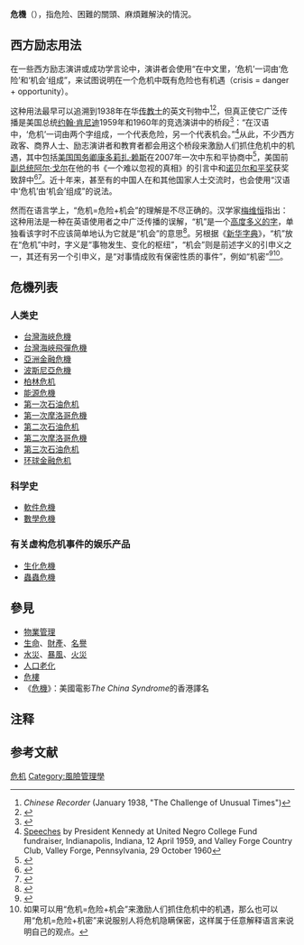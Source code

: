 '''危機'''（{{lang-en|Crisis}}），指危险、困難的關頭、麻煩難解決的情況。

== 西方励志用法 ==

在一些西方励志演讲或成功学言论中，演讲者会使用“在中文里，‘危机’一词由‘危险’和‘机会’组成”，来试图说明在一个危机中既有危险也有机遇（crisis = danger + opportunity）。

这种用法最早可以追溯到1938年在华[[传教士|传教士]]的英文刊物中<ref>''Chinese Recorder'' (January 1938, "The Challenge of Unusual Times")</ref><ref name="langlog">{{cite web |url=http://itre.cis.upenn.edu/~myl/languagelog/archives/004343.html |date=27 March 2007 |work=Language Log |title=Crisis = danger + opportunity: The plot thickens |last=Zimmer |first=Benjamin |accessdate=19 January 2009 |archive-date=2021-01-26 |archive-url=https://web.archive.org/web/20210126033612/http://itre.cis.upenn.edu/~myl/languagelog/archives/004343.html |dead-url=no }}</ref>，但真正使它广泛传播是美国总统[[约翰·肯尼迪|约翰·肯尼迪]]1959年和1960年的竞选演讲中的桥段<ref name="langlog">{{cite web |url=http://itre.cis.upenn.edu/~myl/languagelog/archives/004343.html |date=27 March 2007 |work=Language Log |title=Crisis = danger + opportunity: The plot thickens |last=Zimmer |first=Benjamin |accessdate=19 January 2009}}</ref>：“在汉语中，‘危机’一词由两个字组成，一个代表危险，另一个代表机会。”<ref>[http://www.jfklibrary.org/Research/Research-Aids/Ready-Reference/JFK-Quotations.aspx#C Speeches] {{Wayback|url=http://www.jfklibrary.org/Research/Research-Aids/Ready-Reference/JFK-Quotations.aspx#C |date=20180307234227 }} by President Kennedy at United Negro College Fund fundraiser, Indianapolis, Indiana, 12 April 1959, and Valley Forge Country Club, Valley Forge, Pennsylvania, 29 October 1960</ref>从此，不少西方政客、商界人士、励志演讲者和教育者都会用这个桥段来激励人们抓住危机中的机遇，其中包括[[美国国务卿|美国国务卿]][[康多莉扎·赖斯|康多莉扎·赖斯]]在2007年一次中东和平协商中<ref>{{cite news |work=[[The_Washington_Post|The Washington Post]] |url=https://www.washingtonpost.com/wp-dyn/content/article/2007/01/18/AR2007011801881.html |title=Rice Highlights Opportunities After Setbacks On Mideast Trip |first=Glenn |last=Kessler |date=2007-01-19 |page=A14 |accessdate=2007-12-12 |archive-date=2020-10-18 |archive-url=https://web.archive.org/web/20201018103957/https://www.washingtonpost.com/wp-dyn/content/article/2007/01/18/AR2007011801881.html |dead-url=no }}</ref>，美国前[[美国副总统|副总统]][[阿尔·戈尔|阿尔·戈尔]]在他的书《一个难以忽视的真相》的引言中和[[诺贝尔和平奖|诺贝尔和平奖]]获奖致辞中<ref>{{Cite web |url=https://science.house.gov/sites/republicans.science.house.gov/files/documents/hearings/032107_gore.pdf |title=存档副本 |access-date=2019-08-14 |archive-url=https://web.archive.org/web/20160304191734/https://science.house.gov/sites/republicans.science.house.gov/files/documents/hearings/032107_gore.pdf |archive-date=2016-03-04 |dead-url=yes }}</ref><ref>{{cite web |url=http://nobelprize.org/nobel_prizes/peace/laureates/2007/gore-lecture_en.html |title=Al Gore: The Nobel Peace Prize 2007: Nobel Lecture |location=[[Oslo|Oslo]] |first=Al |last=Gore |authorlink=Al Gore |publisher=[[Nobel_Foundation|Nobel Foundation]] |date=2007-12-10 |accessdate=2007-12-12 |archive-date=2018-08-15 |archive-url=https://web.archive.org/web/20180815053633/https://www.nobelprize.org/nobel_prizes/peace/laureates/2007/gore-lecture_en.html |dead-url=no }}</ref>。近十年来，甚至有的中国人在和其他国家人士交流时，也会使用“汉语中‘危机’由‘机会’组成”的说法。

然而在语言学上，“危机=危险+机会”的理解是不尽正确的。汉学家[[梅维恒|梅维恒]]指出：这种用法是一种在英语使用者之中广泛传播的误解，“机”是一个[[一词多义|高度多义的字]]，单独看该字时不应该简单地认为它就是“机会”的意思<ref name="mair">{{cite web | url=http://pinyin.info/chinese/crisis.html | title=danger + opportunity ≠ crisis: How a misunderstanding about Chinese characters has led many astray | last=Mair | first=Victor H. | publisher=PinyinInfo.com | year=2005 | accessdate=15 January 2009 | archive-date=2021-02-02 | archive-url=https://web.archive.org/web/20210202015118/http://www.pinyin.info/chinese/crisis.html | dead-url=no }}</ref>。另根据《[[新华字典|新华字典]]》，“机”放在“危机”中时，字义是“事物发生、变化的枢纽”，“机会”则是前述字义的引申义之一，其还有另一个引申义，是“对事情成败有保密性质的事件”，例如“机密”<ref>{{cite book|title=[[新华字典|新华字典]]|date=2004|publisher=商务印书馆|location=北京|isbn=7-100-02893-0|page=205|edition=第10版大字本|url=|ref=xhzd|quote=❶事物发生、变化的枢纽：生～.危～.转～.(引)1.对事情成败有保密性质的事件：军～.～密.～要.2.机会，合宜的时候：随～应变.勿失良～.好时～.[...].}}</ref><ref group="注">如果可以用“危机=危险+机会”来激励人们抓住危机中的机遇，那么也可以用“危机=危险+机密”来说服别人将危机隐瞒保密，这样属于任意解释语言来说明自己的观点。</ref>。

== 危機列表 ==
===人类史===
* [[台灣海峽危機|台灣海峽危機]]
* [[台灣海峽飛彈危機|台灣海峽飛彈危機]]
* [[亞洲金融危機|亞洲金融危機]] 
* [[波斯尼亞危機|波斯尼亞危機]]
* [[柏林危机|柏林危机]]
* [[能源危機|能源危機]]
* [[第一次石油危机|第一次石油危机]]
* [[第一次摩洛哥危機|第一次摩洛哥危機]]
* [[第二次石油危机|第二次石油危机]]
* [[第二次摩洛哥危機|第二次摩洛哥危機]]
* [[第三次石油危机|第三次石油危机]]
* [[环球金融危机|环球金融危机]]

===科学史===
* [[軟件危機|軟件危機]]
* [[數學危機|數學危機]]

===有关虚构危机事件的娱乐产品===
* [[生化危機|生化危機]]
* [[虫虫危机|蟲蟲危機]]

== 參見 ==
* [[物業管理|物業管理]]
* [[生命|生命]]、[[財產|財產]]、[[名譽|名譽]]
* [[水災|水災]]、[[暴風|暴風]]、[[火災|火災]]
* [[人口老化|人口老化]]
* [[危樓|危樓]]
*《[[危機_(電影)|危機]]》：美國電影''The China Syndrome''的香港譯名

== 注释 ==
{{reflist|group="注"}}

== 参考文献 ==
{{reflist}}

[[Category:危机|]]
[[Category:風險管理學|Category:風險管理學]]